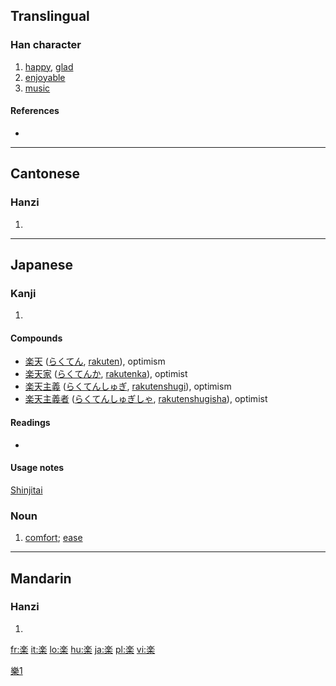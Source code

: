 {{also|樂|乐}}
==Translingual==

===Han character===
{{Han char|rn=75|rad=木|as=09|sn=13|four=|canj=戈人木 (IOD), X戈人木 (XIOD)}}

# [[happy]], [[glad]]
# [[enjoyable]]
# [[music]]

====References====
* {{Han ref|kx=0542.191|dkj=15213|dj=0930.200|hdz=80020.140|uh=697D|ud=27005}}

----

==Cantonese==

===Hanzi===
{{yue-hanzi|jyut=ngaau6, lok6, ngok6|y=lok6, ngok6}}

# {{defn|Cantonese}}

----

==Japanese==

===Kanji===
{{ja-kanji|grade=2|rs=木09}}

# {{defn|Japanese}}

====Compounds====
*[[楽天]] ([[らくてん]], [[rakuten]]), optimism
*[[楽天家]] ([[らくてんか]], [[rakutenka]]), optimist
*[[楽天主義]] ([[らくてんしゅぎ]], [[rakutenshugi]]), optimism
*[[楽天主義者]] ([[らくてんしゅぎしゃ]], [[rakutenshugisha]]), optimist

====Readings====
* {{ja-readings|on=[[がく]] (gaku), [[らく]] (raku)|kun=[[たのしい]] (tanoshii), [[たのしむ]] (tanoshimu), [[このむ]] (konomu)}}

====Usage notes====
[[shinjitai|Shinjitai]]

===Noun===
{{ja-noun|k|hira=らく|rom=raku}}

# [[comfort]]; [[ease]]

----

==Mandarin==

===Hanzi===
{{cmn-hanzi|pin=[[lè]] ([[le4]]), [[luò]] ([[luo4]]), [[yào]] ([[yao4]]), [[yuè]] ([[yue4]]), [[liáo]] ([[liao2]])|wg=le<sup>4</sup>, lo<sup>4</sup>, yao<sup>4</sup>, yüeh<sup>4</sup>}}

# {{defn|Mandarin}}

[[Category:CJKV characters simplified differently in Japan and China|樂1]]

[[fr:楽]]
[[it:楽]]
[[lo:楽]]
[[hu:楽]]
[[ja:楽]]
[[pl:楽]]
[[vi:楽]]